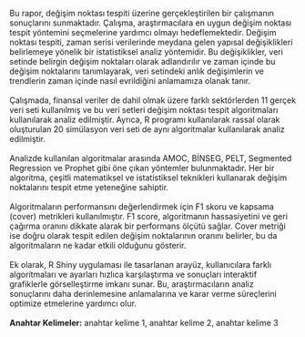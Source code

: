  Bu rapor, değişim noktası tespiti üzerine gerçekleştirilen bir çalışmanın sonuçlarını sunmaktadır. Çalışma, araştırmacılara en uygun değişim noktası tespit yöntemini seçmelerine yardımcı olmayı hedeflemektedir. Değişim noktası tespiti, zaman serisi verilerinde meydana gelen yapısal değişiklikleri belirlemeye yönelik bir istatistiksel analiz yöntemidir. Bu değişiklikler, veri setinde belirgin değişim noktaları olarak adlandırılır ve zaman içinde bu değişim noktalarını tanımlayarak, veri setindeki anlık değişimlerin ve trendlerin zaman içinde nasıl evrildiğini anlamamıza olanak tanır. \
\
 Çalışmada, finansal veriler de dahil olmak üzere farklı sektörlerden 11 gerçek veri seti kullanılmış ve bu veri setleri değişim noktası tespit algoritmaları kullanılarak analiz edilmiştir. Ayrıca, R programı kullanılarak rassal olarak oluşturulan 20 simülasyon veri seti de aynı algoritmalar kullanılarak analiz edilmiştir.\
\
 Analizde kullanılan algoritmalar arasında AMOC, BİNSEG, PELT, Segmented Regression ve Prophet gibi öne çıkan yöntemler bulunmaktadır. Her bir algoritma, çeşitli matematiksel ve istatistiksel teknikleri kullanarak değişim noktalarını tespit etme yeteneğine sahiptir.\
\
 Algoritmaların performansını değerlendirmek için F1 skoru ve kapsama (cover) metrikleri kullanılmıştır. F1 score, algoritmanın hassasiyetini ve geri çağırma oranını dikkate alarak bir performans ölçütü sağlar. Cover metriği ise doğru olarak tespit edilen değişim noktalarının oranını belirler, bu da algoritmaların ne kadar etkili olduğunu gösterir.\
\
 Ek olarak, R Shiny uygulaması ile tasarlanan arayüz, kullanıcılara farklı algoritmaları ve ayarları hızlıca karşılaştırma ve sonuçları interaktif grafiklerle görselleştirme imkanı sunar. Bu, araştırmacıların analiz sonuçlarını daha derinlemesine anlamalarına ve karar verme süreçlerini optimize etmelerine yardımcı olur.\
\
**Anahtar Kelimeler:** anahtar kelime 1, anahtar kelime 2, anahtar kelime 3
 <!-- 
 Türkçe anahtar kelimeler küçük harfler ile(özel isimler hariç). virgülle ayır, en az üç tane. 
 -->
